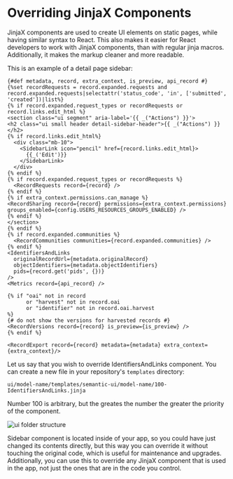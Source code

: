 # Overriding JinjaX Components

JinjaX components are used to create UI elements on static pages, while having similar syntax to React.
This also makes it easier for React developers to work with JinjaX components, than with regular jinja macros.
Additionally, it makes the markup cleaner and more readable.

This is an example of a detail page sidebar:

```
{#def metadata, record, extra_context, is_preview, api_record #}
{%set recordRequests = record.expanded.requests and record.expanded.requests|selectattr('status_code', 'in', ['submitted', 'created'])|list%}
{% if record.expanded.request_types or recordRequests or record.links.edit_html %}
<section class="ui segment" aria-label='{{ _("Actions") }}'>
<h2 class="ui small header detail-sidebar-header">{{ _("Actions") }}</h2>
{% if record.links.edit_html%}
  <div class="mb-10">
    <SidebarLink icon="pencil" href={record.links.edit_html}>
      {{_('Edit')}}
    </SidebarLink>
  </div>
{% endif %}
{% if record.expanded.request_types or recordRequests %}
  <RecordRequests record={record} />
{% endif %}
{% if extra_context.permissions.can_manage %}
<RecordSharing record={record} permissions={extra_context.permissions} groups_enabled={config.USERS_RESOURCES_GROUPS_ENABLED} />
{% endif %}
</section>
{% endif %}
{% if record.expanded.communities %}
  <RecordCommunities communities={record.expanded.communities} />
{% endif %}
<IdentifiersAndLinks 
  originalRecordUrl={metadata.originalRecord} 
  objectIdentifiers={metadata.objectIdentifiers} 
  pids={record.get('pids', {})}
/>
<Metrics record={api_record} />

{% if "oai" not in record 
      or "harvest" not in record.oai 
      or "identifier" not in record.oai.harvest 
%}
{# do not show the versions for harvested records #}
<RecordVersions record={record} is_preview={is_preview} />
{% endif %}

<RecordExport record={record} metadata={metadata} extra_context={extra_context}/>
```

Let us say that you wish to override IdentifiersAndLinks component. You can 
create a new file in your repository's `templates` directory:

```
ui/model-name/templates/semantic-ui/model-name/100-IdentifiersAndLinks.jinja
```
Number 100 is arbitrary, but the greates the number the greater the priority of the component.

![ui folder structure](/images/jinjax_component_overriding.png)

Sidebar component is located inside of your app, so you could have just changed its contents directly, but
this way you can override it without touching the original code, which is useful for maintenance and upgrades.
Additionally, you can use this to override any JinjaX component that is used in the app, not just the ones that are 
in the code you control.
